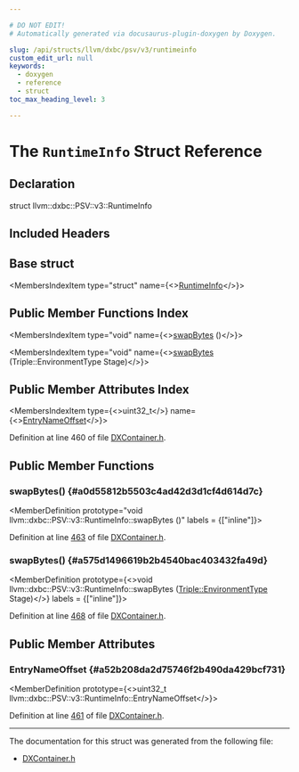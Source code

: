 ```yaml
---

# DO NOT EDIT!
# Automatically generated via docusaurus-plugin-doxygen by Doxygen.

slug: /api/structs/llvm/dxbc/psv/v3/runtimeinfo
custom_edit_url: null
keywords:
  - doxygen
  - reference
  - struct
toc_max_heading_level: 3

---
```





# The `RuntimeInfo` Struct Reference

<DoxygenPage pluginConfig={pluginConfig}>



## Declaration

<CodeBlock>struct llvm::dxbc::PSV::v3::RuntimeInfo</CodeBlock>

## Included Headers

<IncludesList>
<IncludesListItem
  filePath="llvm/BinaryFormat/DXContainer.h"
  permalink="/docs/api/files/include/include/llvm/include/llvm/binaryformat/dxcontainer-h"
  isLocal="true" />
</IncludesList>

## Base struct

<MembersIndex>

<MembersIndexItem
  type="struct"
  name={<><a href="/docs/api/structs/llvm/dxbc/psv/v2/runtimeinfo">RuntimeInfo</a></>}>
</MembersIndexItem>

</MembersIndex>

## Public Member Functions Index

<MembersIndex>

<MembersIndexItem
  type="void"
  name={<><a href="#a0d55812b5503c4ad42d3d1cf4d614d7c">swapBytes</a> ()</>}>
</MembersIndexItem>

<MembersIndexItem
  type="void"
  name={<><a href="#a575d1496619b2b4540bac403432fa49d">swapBytes</a> (Triple::EnvironmentType Stage)</>}>
</MembersIndexItem>

</MembersIndex>

## Public Member Attributes Index

<MembersIndex>

<MembersIndexItem
  type={<>uint32&#95;t</>}
  name={<><a href="#a52b208da2d75746f2b490da429bcf731">EntryNameOffset</a></>}>
</MembersIndexItem>

</MembersIndex>


Definition at line 460 of file <a href="/docs/api/files/include/include/llvm/include/llvm/binaryformat/dxcontainer-h">DXContainer.h</a>.

<SectionDefinition>

## Public Member Functions

### swapBytes() {#a0d55812b5503c4ad42d3d1cf4d614d7c}

<MemberDefinition
  prototype="void llvm::dxbc::PSV::v3::RuntimeInfo::swapBytes ()"
  labels = {["inline"]}>

Definition at line <a href="/docs/api/files/include/include/llvm/include/llvm/binaryformat/dxcontainer-h/#l00463">463</a> of file <a href="/docs/api/files/include/include/llvm/include/llvm/binaryformat/dxcontainer-h">DXContainer.h</a>.
</MemberDefinition>

### swapBytes() {#a575d1496619b2b4540bac403432fa49d}

<MemberDefinition
  prototype={<>void llvm::dxbc::PSV::v3::RuntimeInfo::swapBytes (<a href="/docs/api/classes/llvm/triple/#a1778f5c464f88710033f7e11e84a9324">Triple::EnvironmentType</a> Stage)</>}
  labels = {["inline"]}>

Definition at line <a href="/docs/api/files/include/include/llvm/include/llvm/binaryformat/dxcontainer-h/#l00468">468</a> of file <a href="/docs/api/files/include/include/llvm/include/llvm/binaryformat/dxcontainer-h">DXContainer.h</a>.
</MemberDefinition>

</SectionDefinition>

<SectionDefinition>

## Public Member Attributes

### EntryNameOffset {#a52b208da2d75746f2b490da429bcf731}

<MemberDefinition
  prototype={<>uint32&#95;t llvm::dxbc::PSV::v3::RuntimeInfo::EntryNameOffset</>}>

Definition at line <a href="/docs/api/files/include/include/llvm/include/llvm/binaryformat/dxcontainer-h/#l00461">461</a> of file <a href="/docs/api/files/include/include/llvm/include/llvm/binaryformat/dxcontainer-h">DXContainer.h</a>.
</MemberDefinition>

</SectionDefinition>

<hr/>

The documentation for this struct was generated from the following file:

<ul>
<li><a href="/docs/api/files/include/include/llvm/include/llvm/binaryformat/dxcontainer-h">DXContainer.h</a></li>
</ul>

</DoxygenPage>
